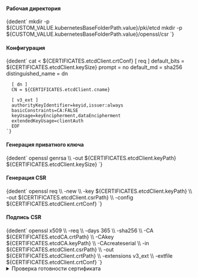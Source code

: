 


<h4>Рабочая директория</h4>
<CodeBlock language="bash">
    {dedent`
        mkdir -p ${CUSTOM_VALUE.kubernetesBaseFolderPath.value}/pki/etcd
        mkdir -p ${CUSTOM_VALUE.kubernetesBaseFolderPath.value}/openssl/csr
    `}
</CodeBlock>


<h4>Конфигурация</h4>
<CodeBlock language="bash">
    {dedent`
      cat <<EOF > ${CERTIFICATES.etcdClient.crtConf}
      [ req ]
      default_bits        = ${CERTIFICATES.etcdClient.keySize}
      prompt              = no
      default_md          = sha256
      distinguished_name  = dn

      [ dn ]
      CN = ${CERTIFICATES.etcdClient.cname}

      [ v3_ext ]
      authorityKeyIdentifier=keyid,issuer:always
      basicConstraints=CA:FALSE
      keyUsage=keyEncipherment,dataEncipherment
      extendedKeyUsage=clientAuth
      EOF
    `}
</CodeBlock>

<h4>Генерация приватного ключа</h4>
<CodeBlock language="bash">
    {dedent`
      openssl genrsa \\
          -out ${CERTIFICATES.etcdClient.keyPath} ${CERTIFICATES.etcdClient.keySize}
    `}
</CodeBlock>

<h4>Генерация CSR</h4>
<CodeBlock language="bash">
    {dedent`
      openssl req \\
        -new \\
        -key ${CERTIFICATES.etcdClient.keyPath} \\
        -out ${CERTIFICATES.etcdClient.csrPath} \\
        -config ${CERTIFICATES.etcdClient.crtConf}
    `}
</CodeBlock>


<h4>Подпись CSR</h4>
<CodeBlock language="bash">
    {dedent`
      openssl x509 \\
        -req \\
        -days 365 \\
        -sha256 \\
        -CA ${CERTIFICATES.etcdCA.crtPath} \\
        -CAkey ${CERTIFICATES.etcdCA.keyPath} \\
        -CAcreateserial \\
        -in ${CERTIFICATES.etcdClient.csrPath} \\
        -out ${CERTIFICATES.etcdClient.crtPath} \\
        -extensions v3_ext \\
        -extfile ${CERTIFICATES.etcdClient.crtConf}
    `}
</CodeBlock>


<details className="custom-blue-block">
  <summary>Проверка готовности сертификата</summary>
  :::warning Обратите ВНИМАНИЕ!

  Данный раздел зависит от следующих разделов:
  - [SSL Certificate Check](/docs/tech-docs/kubernetes/certificates/examinationOpensslComponent.mdx).
  :::

  <CodeBlock language="bash">
    {dedent`
      ${CUSTOM_VALUE.kubernetesBaseFolderPath.value}/openssl/cert-report.sh ${CERTIFICATES.etcdClient.crtPath}
    `}
  </CodeBlock>

  :::note Вывод команды
  <CodeBlock language="bash">
    {dedent`
      CERTIFICATE                EXPIRES                  RESIDUAL TIME   CERTIFICATE AUTHORITY   EXTERNALLY MANAGED
      etcd-healthcheck-client    Oct 22, 2025 22:06 UTC   364d            etcd-ca                 no
    `}
  </CodeBlock>
  :::

</details>
